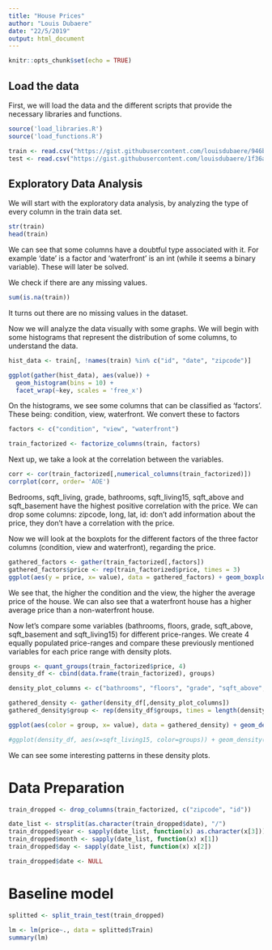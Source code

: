 ```yaml
---
title: "House Prices"
author: "Louis Dubaere"
date: "22/5/2019"
output: html_document
---
```


```r
knitr::opts_chunk$set(echo = TRUE)
```

## Load the data

First, we will load the data and the different scripts that provide the necessary libraries and functions.


```r
source('load_libraries.R')
source('load_functions.R')

train <- read.csv("https://gist.githubusercontent.com/louisdubaere/946bfbcf88ec80b99bf888a56ebe708b/raw/9e3d027657f840ce793217ee8308dd71ac727bce/house_price_train.csv")
test <- read.csv("https://gist.githubusercontent.com/louisdubaere/1f36adc493ccc7018e70a54158ae5974/raw/fe88c56ef3e672e6bd4bac091b27454b9f2a1477/house_price_test.csv")

```

## Exploratory Data Analysis

We will start with the exploratory data analysis, by analyzing the type of every column in the train data set.

```r
str(train)
head(train)
```

We can see that some columns have a doubtful type associated with it. For example 'date' is a factor and 'waterfront' is an int (while it seems a binary variable). These will later be solved.

We check if there are any missing values.

```r
sum(is.na(train))

```
It turns out there are no missing values in the dataset.

Now we will analyze the data visually with some graphs. We will begin with some histograms that represent the distribution of some columns, to understand the data.

```r
hist_data <- train[, !names(train) %in% c("id", "date", "zipcode")] 

ggplot(gather(hist_data), aes(value)) + 
  geom_histogram(bins = 10) + 
  facet_wrap(~key, scales = 'free_x')
```

On the histograms, we see some columns that can be classified as 'factors'. 
These being: condition, view, waterfront. We convert these to factors

```r
factors <- c("condition", "view", "waterfront")

train_factorized <- factorize_columns(train, factors)
```

Next up, we take a look at the correlation between the variables.


```r
corr <- cor(train_factorized[,numerical_columns(train_factorized)])
corrplot(corr, order= 'AOE')

```

Bedrooms, sqft_living, grade, bathrooms, sqft_living15, sqft_above and sqft_basement have the highest positive correlation with the price.
We can drop some columns: zipcode, long, lat, id: don't add information about the price, they don't have a correlation with the price.

Now we will look at the boxplots for the different factors of the three factor columns (condition, view and waterfront), regarding the price.

```r
gathered_factors <- gather(train_factorized[,factors])
gathered_factors$price <- rep(train_factorized$price, times = 3)
ggplot(aes(y = price, x= value), data = gathered_factors) + geom_boxplot() + facet_wrap(~key, scales = 'free_x')

```

We see that, the higher the condition and the view, the higher the average price of the house. We can also see that a waterfront house has a higher average price than a non-waterfront house.

Now let's compare some variables (bathrooms, floors, grade, sqft_above, sqft_basement and sqft_living15) for different price-ranges. We create 4 equally populated price-ranges and compare these previously mentioned variables for each price range with density plots.

```r
groups <- quant_groups(train_factorized$price, 4)
density_df <- cbind(data.frame(train_factorized), groups)

density_plot_columns <- c("bathrooms", "floors", "grade", "sqft_above", "sqft_living15", "sqft_basement")

gathered_density <- gather(density_df[,density_plot_columns])
gathered_density$group <- rep(density_df$groups, times = length(density_plot_columns))

ggplot(aes(color = group, x= value), data = gathered_density) + geom_density() + facet_wrap(~key, scales = 'free')

#ggplot(density_df, aes(x=sqft_living15, color=groups)) + geom_density()
```

We can see some interesting patterns in these density plots.

# Data Preparation

```r
train_dropped <- drop_columns(train_factorized, c("zipcode", "id"))

date_list <- strsplit(as.character(train_dropped$date), "/")
train_dropped$year <- sapply(date_list, function(x) as.character(x[3]))
train_dropped$month <- sapply(date_list, function(x) x[1])
train_dropped$day <- sapply(date_list, function(x) x[2])

train_dropped$date <- NULL
```

# Baseline model

```r
splitted <- split_train_test(train_dropped)
```


```r

lm <- lm(price~., data = splitted$Train)
summary(lm)

```


# 




